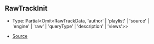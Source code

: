 ## RawTrackInit

- Type: Partial\<Omit\<RawTrackData, 'author' \| 'playlist' \| 'source' \| 'engine' \| 'raw' \| 'queryType' \| 'description' \| 'views'>>

- [Source](https://github.com/Androz2091/discord-player/blob/451214b/packages/discord-player/src/Structures/VoiceReceiverNode.ts#L16)